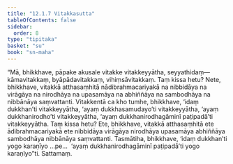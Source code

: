 ```yaml
---
title: "12.1.7 Vitakkasutta"
tableOfContents: false
sidebar:
  order: 8
type: "tipitaka"
basket: "su"
book: "sn-maha"
---
```



<DynamicBreadcrumb />

<Division number="1077" book="sn-maha" bookNo="14" page="366">

<Paragraph number="2188" book="sn-maha">
“Mā, bhikkhave, pāpake akusale vitakke vitakkeyyātha, seyyathidaṃ—  kāmavitakkaṃ, byāpādavitakkaṃ, vihiṃsāvitakkaṃ. Taṃ kissa hetu? Nete, bhikkhave, vitakkā atthasaṃhitā nādibrahmacariyakā na nibbidāya na virāgāya na nirodhāya na upasamāya na abhiññāya na sambodhāya na nibbānāya saṃvattanti.
</Paragraph>

<Paragraph number="2189" book="sn-maha">
Vitakkentā ca kho tumhe, bhikkhave, ‘idaṃ dukkhan’ti vitakkeyyātha, ‘ayaṃ dukkhasamudayo’ti vitakkeyyātha, ‘ayaṃ dukkhanirodho’ti vitakkeyyātha, ‘ayaṃ dukkhanirodhagāminī paṭipadā’ti vitakkeyyātha. Taṃ kissa hetu? Ete, bhikkhave, vitakkā atthasaṃhitā ete ādibrahmacariyakā ete nibbidāya virāgāya nirodhāya upasamāya abhiññāya sambodhāya nibbānāya saṃvattanti.
</Paragraph>

<Paragraph number="2190" book="sn-maha">
Tasmātiha, bhikkhave, ‘idaṃ dukkhan’ti yogo karaṇīyo …pe…  ‘ayaṃ dukkhanirodhagāminī paṭipadā’ti yogo karaṇīyo”ti.

</Paragraph>
</Division>

<Paragraph number="2191" type="center" book="sn-maha">
Sattamaṃ.
</Paragraph>